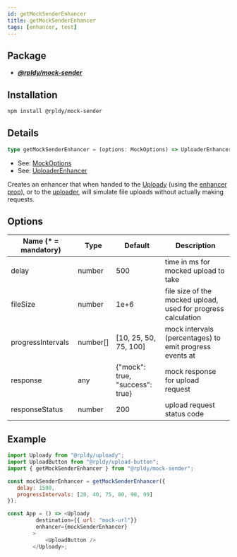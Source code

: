```yaml
---
id: getMockSenderEnhancer
title: getMockSenderEnhancer
tags: [enhancer, test]
---
```


## Package

- **_[@rpldy/mock-sender](../../packages/rpldy-mock-sender)_**

## Installation

```bash npm2yarn
npm install @rpldy/mock-sender
```

## Details

```typescript
type getMockSenderEnhancer = (options: MockOptions) => UploaderEnhancer;
```

- See: [MockOptions](../types#mockoptions)
- See: [UploaderEnhancer](../types#uploaderenhancer)

Creates an enhancer that when handed to the [Uploady](..) (using the [enhancer prop](..#enhancer)),
or to the [uploader](../uploader), will simulate file uploads without actually making requests.

## Options

| Name (* = mandatory) | Type    | Default       | Description  |
| -------------- | ------------- | ------------- | -------------|
| delay          | number        | 500           | time in ms for mocked upload to take|
| fileSize       | number        | 1e+6          | file size of the mocked upload, used for progress calculation|
| progressIntervals | number[]   | [10, 25, 50, 75, 100] | mock intervals (percentages) to emit progress events at|
| response       | any           |  {"mock": true, "success": true} | mock response for upload request|
| responseStatus | number        | 200           | upload request status code|

## Example

```javascript
import Uploady from "@rpldy/uploady";
import UploadButton from "@rpldy/upload-button";
import { getMockSenderEnhancer } from "@rpldy/mock-sender";

const mockSenderEnhancer = getMockSenderEnhancer({
   delay: 1500,
   progressIntervals: [20, 40, 75, 80, 90, 99]
});

const App = () => <Uploady
         destination={{ url: "mock-url"}}
         enhancer={mockSenderEnhancer}
        >
            <UploadButton />
        </Uploady>;
```
